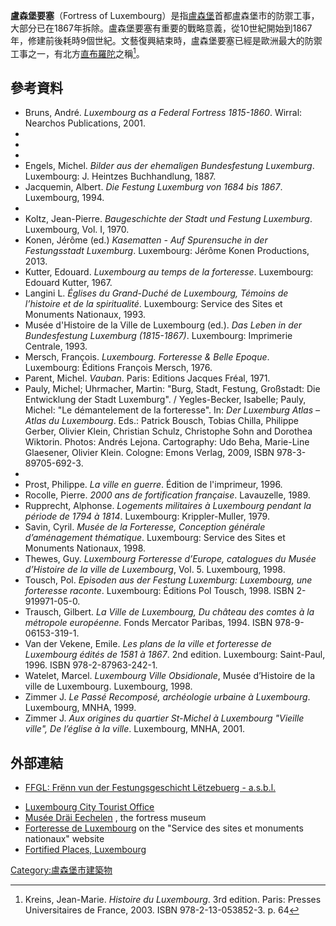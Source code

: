 {{Infobox military installation
| name = <big>Fortress of Luxembourg <br />盧森堡要塞</big>
| native_name = 
| partof = 
| location = <big>{{flag|Luxembourg}}</big>
| image = Luxembourg fortress before demolition.jpg
| image_size = 300px
| caption = 盧森堡要塞，攝於1867年被毀前
| map_type = Luxembourg
| map_relief = 
| map_size = 
| map_alt = 
| map_caption = 
| type = [[堡壘|堡壘]]
| coordinates = {{coord|49.61|6.13|type:landmark|display=inline}}
| code = 
| built = 十五至十九世紀
| builder = 
| materials = 
| height = 
| used = 至1867年
| demolished = 1867-1883
| condition = 大部份已毀
| ownership = 
| open_to_public = Yes
| controlledby = 
| garrison = 
| current_commander = 
| commanders = 
| occupants = 
| battles = [[重盟戰爭|重盟戰爭 - 盧森堡之役 (1684)]]<br />[[法國大革命戰爭|法國大革命戰爭 - 盧森堡之役 (1794–95)]]
| events = 
| image2 = De Bock 1867.jpg
| image2_size = 300px
| caption2 = The "Bock" promontory in 1867
| module = 
| footnotes = {{Infobox UNESCO World Heritage Site
| child         = yes
| part_of       = [[盧森堡_(城市)|盧森堡市]]: its Old Quarters and Fortifications
| criteria      = {{UNESCO WHS type|(iv)}}(iv)
| ID            = 699
| year          = 1994
}}
}}

'''盧森堡要塞'''（Fortress of Luxembourg）是指[[盧森堡|盧森堡]]首都盧森堡市的防禦工事，大部分已在1867年拆除。盧森堡要塞有重要的戰略意義，從10世紀開始到1867年，修建前後耗時9個世紀。文藝復興結束時，盧森堡要塞已經是歐洲最大的防禦工事之一，有北方[[直布羅陀|直布羅陀]]之稱<ref name="Kreins 2003, p.64">Kreins, Jean-Marie. ''Histoire du Luxembourg''. 3rd edition. Paris: Presses Universitaires de France, 2003. ISBN 978-2-13-053852-3. p. 64</ref>。
==參考資料==
{{Reflist}}
* Bruns, André. ''Luxembourg as a Federal Fortress 1815-1860''. Wirral: Nearchos Publications, 2001.
* {{cite book|last=Coster|first=J.|title=Geschichte der Festung Luxemburg seit ihrer Entstehung bis zum Londoner-Traktate von 1867: Mit besonderer Rücksicht auf die strategische Bedeutung und die kriegsgeschichtlichen Ereignisse dieses Platzes. Nebst einem Plan mit sammtl. Festungswerken|url=http://books.google.com/books?id=1XE6AAAAcAAJ|year=1869|publisher=V. Bück}}
* {{cite book|last=Deidier|first=|title=Le parfait ingénieur françois, ou La fortification offensive et défensive; contenant la construction, l'attaque et la défense des places régulieres & irrégulieres, selon les méthodes de monsieur De Vauban, & des plus habiles auteurs de l'Europe, qui ont écrit sur cette science|url=http://books.google.com/books?id=7OZXAAAAcAAJ&pg=PA167|year=1742|publisher=Charles-Antoine Jombert|pages=167–}}
*{{cite book|last=Engelhardt|first=Friedrich Wilhelm|title=Geschichte der Stadt und Festung Luxemburg: seit ihrer ersten Entstehung bis auf unsere Tage : mit besonderer Rücksicht auf die kriegsgeschichtlichen Ereignisse; nebst Plan der Stadt und statistischer Einleitung|url=http://books.google.com/books?id=EXA6AAAAcAAJ|year=1830|publisher=Rehm|access-date=2015-10-08|archive-date=2016-05-19|archive-url=https://web.archive.org/web/20160519122110/https://books.google.com/books?id=EXA6AAAAcAAJ|dead-url=no}} 
* Engels, Michel. ''Bilder aus der ehemaligen Bundesfestung Luxemburg''. Luxembourg: J. Heintzes Buchhandlung, 1887. 
* Jacquemin, Albert. ''Die Festung Luxemburg von 1684 bis 1867''. Luxembourg, 1994.
* {{cite book|last=Knaff|first=Arthur|title=Die Belagerung der Festung Luxemburg durch die Franzosen unter Maréchal de Créqui im Jahre 1684: ein Beitrag zur Geschichte der Festung Luxemburg ; mit einer Karte|url=http://books.google.com/books?id=rq0VHAAACAAJ|year=1887|publisher=Heintze}}     
* Koltz, Jean-Pierre. ''Baugeschichte der Stadt und Festung Luxemburg''. Luxembourg, Vol. I, 1970.
* Konen, Jérôme (ed.) ''Kasematten - Auf Spurensuche in der Festungsstadt Luxemburg''. Luxembourg: Jérôme Konen Productions, 2013.
* Kutter, Edouard. ''Luxembourg au temps de la forteresse''. Luxembourg: Edouard Kutter, 1967.
* Langini L. ''Églises du Grand-Duché de Luxembourg, Témoins de l’histoire et de la spiritualité''. Luxembourg: Service des Sites et Monuments Nationaux, 1993.
* Musée d'Histoire de la Ville de Luxembourg (ed.). ''Das Leben in der Bundesfestung Luxemburg (1815-1867)''. Luxembourg: Imprimerie Centrale, 1993. 
* Mersch, François. ''Luxembourg. Forteresse & Belle Epoque''. Luxembourg: Éditions François Mersch, 1976.
* Parent, Michel. ''Vauban''. Paris: Editions Jacques Fréal, 1971.
* Pauly, Michel; Uhrmacher, Martin: "Burg, Stadt, Festung, Großstadt: Die Entwicklung der Stadt Luxemburg". / Yegles-Becker, Isabelle; Pauly, Michel: "Le démantelement de la forteresse". In: ''Der Luxemburg Atlas – Atlas du Luxembourg''. Eds.: Patrick Bousch, Tobias Chilla, Philippe Gerber, Olivier Klein, Christian Schulz, Christophe Sohn and Dorothea Wiktorin. Photos: Andrés Lejona. Cartography: Udo Beha, Marie-Line Glaesener, Olivier Klein. Cologne: Emons Verlag, 2009, ISBN 978-3-89705-692-3.
* {{cite book|last=Pays|first=A. S. Du|title=Itinéraire descriptif, historique, artistique et industriel de la Belgique|url=http://books.google.com/books?id=eiYpAlAnkqUC&pg=PA323|year=1863|publisher=Hachette et Cie.|pages=323–}}
* Prost, Philippe. ''La ville en guerre''. Édition de l'imprimeur, 1996.
* Rocolle, Pierre. ''2000 ans de fortification française''. Lavauzelle, 1989.
* Rupprecht, Alphonse. ''Logements militaires à Luxembourg pendant la période de 1794 à 1814''. Luxembourg: Krippler-Muller, 1979.
* Savin, Cyril. ''Musée de la Forteresse, Conception générale d’aménagement thématique''. Luxembourg: Service des Sites et Monuments Nationaux, 1998.
* Thewes, Guy. ''Luxembourg Forteresse d’Europe, catalogues du Musée d’Histoire de la ville de Luxembourg'', Vol. 5. Luxembourg, 1998.
* Tousch, Pol. ''Episoden aus der Festung Luxemburg: Luxembourg, une forteresse raconte''. Luxembourg: Éditions Pol Tousch, 1998. ISBN 2-919971-05-0. 
* Trausch, Gilbert. ''La Ville de Luxembourg, Du château des comtes à la métropole européenne.'' Fonds Mercator Paribas, 1994. ISBN 978-9-06153-319-1. 
* Van der Vekene, Emile. ''Les plans de la ville et forteresse de Luxembourg édités de 1581 à 1867''. 2nd edition. Luxembourg: Saint-Paul, 1996. ISBN 978-2-87963-242-1. 
* Watelet, Marcel. ''Luxembourg Ville Obsidionale'', Musée d’Histoire de la ville de Luxembourg. Luxembourg, 1998.
* Zimmer J. ''Le Passé Recomposé, archéologie urbaine à Luxembourg''. Luxembourg, MNHA, 1999.
* Zimmer J. ''Aux origines du quartier St-Michel à Luxembourg "Vieille ville", De l’église à la ville''. Luxembourg, MNHA, 2001.
==外部連結==
* [http://www.ffgl.lu/fr_index.html FFGL: Frënn vun der Festungsgeschicht Lëtzebuerg - a.s.b.l.] {{Wayback|url=http://www.ffgl.lu/fr_index.html |date=20210426224630 }} {{fr}}
{{Commons category|Luxembourg Fortress|Fortress of Luxembourg}}
* [http://www.lcto.lu/fr/index Luxembourg City Tourist Office] {{Wayback|url=http://www.lcto.lu/fr/index |date=20131029201602 }}
* [http://www.m3e.public.lu/fr/index.html Musée Dräi Eechelen] {{Wayback|url=http://www.m3e.public.lu/fr/index.html |date=20190620144650 }} {{fr}}, the fortress museum
* [http://www.ssmn.public.lu/patrimoine/feodal_fortifie/forteresse_luxembourg/index.html Forteresse de Luxembourg] {{Wayback|url=http://www.ssmn.public.lu/patrimoine/feodal_fortifie/forteresse_luxembourg/index.html |date=20160910014519 }} {{fr}} on the "Service des sites et monuments nationaux" website
* [http://www.fortified-places.com/luxembourg  Fortified Places, Luxembourg] {{Wayback|url=http://www.fortified-places.com/luxembourg |date=20170810012538 }}
[[Category:盧森堡市建築物|Category:盧森堡市建築物]]
